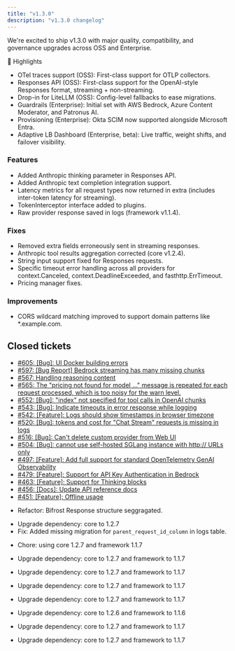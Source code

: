 ```yaml
---
title: "v1.3.0"
description: "v1.3.0 changelog"
---
```

<Update label="Bifrost(HTTP)" description="v1.3.0">

We're excited to ship v1.3.0 with major quality, compatibility, and governance upgrades across OSS and Enterprise. 

🌟 Highlights
- OTel traces support (OSS): First-class support for OTLP collectors.  
- Responses API (OSS): First-class support for the OpenAI-style Responses format, streaming + non-streaming.
- Drop-in for LiteLLM (OSS): Config-level fallbacks to ease migrations.
- Guardrails (Enterprise): Initial set with AWS Bedrock, Azure Content Moderator, and Patronus AI.
- Provisioning (Enterprise): Okta SCIM now supported alongside Microsoft Entra.
- Adaptive LB Dashboard (Enterprise, beta): Live traffic, weight shifts, and failover visibility.

### Features
- Added Anthropic thinking parameter in Responses API.
- Added Anthropic text completion integration support.
- Latency metrics for all request types now returned in extra (includes inter-token latency for streaming).
- TokenInterceptor interface added to plugins.
- Raw provider response saved in logs (framework v1.1.4).

### Fixes

- Removed extra fields erroneously sent in streaming responses.
- Anthropic tool results aggregation corrected (core v1.2.4).
- String input support fixed for Responses requests.
- Specific timeout error handling across all providers for context.Canceled, context.DeadlineExceeded, and fasthttp.ErrTimeout.
- Pricing manager fixes.

### Improvements

- CORS wildcard matching improved to support domain patterns like *.example.com.

## Closed  tickets

- [#605: [Bug]: UI Docker building errors](https://github.com/maximhq/bifrost/issues/605)
- [#597: [Bug Report] Bedrock streaming has many missing chunks](https://github.com/maximhq/bifrost/issues/597)
- [#567: Handling reasoning content](https://github.com/maximhq/bifrost/issues/567)
- [#565: The "pricing not found for model ..." message is repeated for each request processed, which is too noisy for the warn level.](https://github.com/maximhq/bifrost/issues/565)
- [#552: [Bug]: "index" not specified for tool calls in OpenAI chunks](https://github.com/maximhq/bifrost/issues/552)
- [#543: [Bug]: Indicate timeouts in error response while logging](https://github.com/maximhq/bifrost/issues/543)
- [#542: [Feature]: Logs should show timestamps in browser timezone](https://github.com/maximhq/bifrost/issues/542)
- [#520: [Bug]: tokens and cost for "Chat Stream" requests is missing in logs](https://github.com/maximhq/bifrost/issues/520)
- [#516: [Bug]: Can't delete custom provider from Web UI](https://github.com/maximhq/bifrost/issues/516)
- [#504: [Bug]: cannot use self-hosted SGLang instance with http:// URLs only](https://github.com/maximhq/bifrost/issues/504)
- [#497: [Feature]: Add full support for standard OpenTelemetry GenAI Observability](https://github.com/maximhq/bifrost/issues/497)
- [#479: [Feature]: Support for API Key Authentication in Bedrock](https://github.com/maximhq/bifrost/issues/479)
- [#463: [Feature]: Support for Thinking blocks](https://github.com/maximhq/bifrost/issues/463)
- [#456: [Docs]: Update API reference docs](https://github.com/maximhq/bifrost/issues/456)
- [#451: [Feature]: Offline usage](https://github.com/maximhq/bifrost/issues/451)

</Update>
<Update label="Core" description="v1.3.0">

- Refactor: Bifrost Response structure seggragated.

</Update>
<Update label="Framework" description="v1.3.0">

- Upgrade dependency: core to 1.2.7
- Fix: Added missing migration for `parent_request_id_column` in logs table.

</Update>
<Update label="governance" description="v1.3.0">

- Chore: using core 1.2.7 and framework 1.1.7

</Update>
<Update label="jsonparser" description="v1.3.0">

- Upgrade dependency: core to 1.2.7 and framework to 1.1.7

</Update>
<Update label="logging" description="v1.3.0">

- Upgrade dependency: core to 1.2.7 and framework to 1.1.7

</Update>
<Update label="maxim" description="v1.3.0">

- Upgrade dependency: core to 1.2.7 and framework to 1.1.7

</Update>
<Update label="mocker" description="v1.3.0">

- Upgrade dependency: core to 1.2.7 and framework to 1.1.7

</Update>
<Update label="otel" description="v1.3.0">

- Upgrade dependency: core to 1.2.6 and framework to 1.1.6

</Update>
<Update label="semanticcache" description="v1.3.0">

- Upgrade dependency: core to 1.2.7 and framework to 1.1.7

</Update>
<Update label="telemetry" description="v1.3.0">

- Upgrade dependency: core to 1.2.7 and framework to 1.1.7

</Update>
